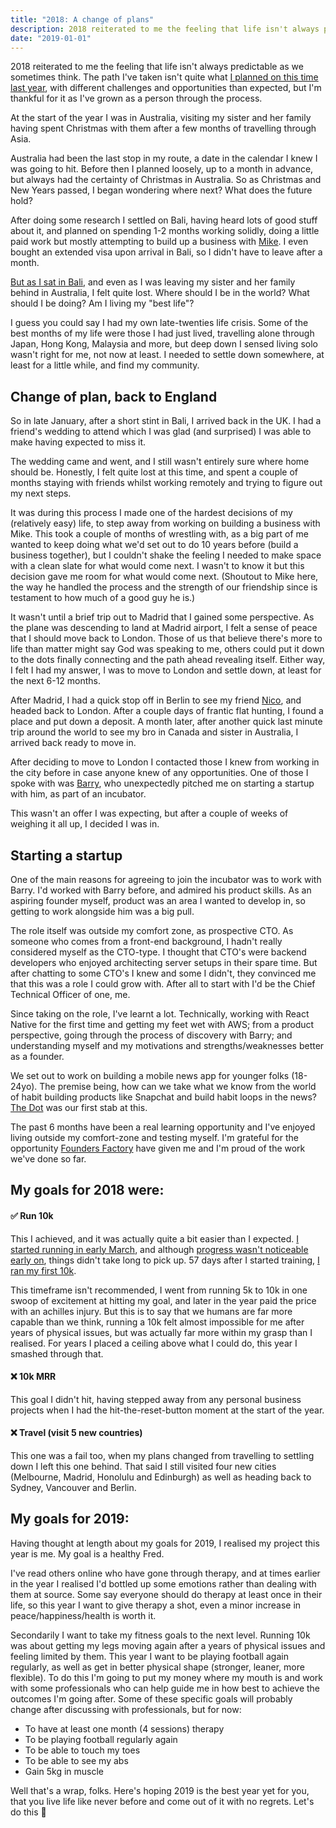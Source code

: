 ```yaml
---
title: "2018: A change of plans"
description: 2018 reiterated to me the feeling that life isn't always predictable as we sometimes think.
date: "2019-01-01"
---
```


2018 reiterated to me the feeling that life isn't always predictable as we sometimes think. The path I've taken isn't quite what [I planned on this time last year](http://fredrivett.com/2018/01/01/2017-a-year-of-two-halves/), with different challenges and opportunities than expected, but I'm thankful for it as I've grown as a person through the process.

At the start of the year I was in Australia, visiting my sister and her family having spent Christmas with them after a few months of travelling through Asia.

Australia had been the last stop in my route, a date in the calendar I knew I was going to hit. Before then I planned loosely, up to a month in advance, but always had the certainty of Christmas in Australia. So as Christmas and New Years passed, I began wondering where next? What does the future hold?

After doing some research I settled on Bali, having heard lots of good stuff about it, and planned on spending 1-2 months working solidly, doing a little paid work but mostly attempting to build up a business with [Mike](https://twitter.com/mikeaag). I even bought an extended visa upon arrival in Bali, so I didn't have to leave after a month.

[But as I sat in Bali](https://twitter.com/fredrivett/status/952929626019446784), and even as I was leaving my sister and her family behind in Australia, I felt quite lost. Where should I be in the world? What should I be doing? Am I living my "best life"?

I guess you could say I had my own late-twenties life crisis. Some of the best months of my life were those I had just lived, travelling alone through Japan, Hong Kong, Malaysia and more, but deep down I sensed living solo wasn't right for me, not now at least. I needed to settle down somewhere, at least for a little while, and find my community.

## Change of plan, back to England

So in late January, after a short stint in Bali, I arrived back in the UK. I had a friend's wedding to attend which I was glad (and surprised) I was able to make having expected to miss it.

The wedding came and went, and I still wasn't entirely sure where home should be. Honestly, I felt quite lost at this time, and spent a couple of months staying with friends whilst working remotely and trying to figure out my next steps.

It was during this process I made one of the hardest decisions of my (relatively easy) life, to step away from working on building a business with Mike. This took a couple of months of wrestling with, as a big part of me wanted to keep doing what we'd set out to do 10 years before (build a business together), but I couldn't shake the feeling I needed to make space with a clean slate for what would come next. I wasn't to know it but this decision gave me room for what would come next. (Shoutout to Mike here, the way he handled the process and the strength of our friendship since is testament to how much of a good guy he is.)

It wasn't until a brief trip out to Madrid that I gained some perspective. As the plane was descending to land at Madrid airport, I felt a sense of peace that I should move back to London. Those of us that believe there's more to life than matter might say God was speaking to me, others could put it down to the dots finally connecting and the path ahead revealing itself. Either way, I felt I had my answer, I was to move to London and settle down, at least for the next 6-12 months.

After Madrid, I had a quick stop off in Berlin to see my friend [Nico](https://twitter.com/_niwilai), and headed back to London. After a couple days of frantic flat hunting, I found a place and put down a deposit. A month later, after another quick last minute trip around the world to see my bro in Canada and sister in Australia, I arrived back ready to move in.

After deciding to move to London I contacted those I knew from working in the city before in case anyone knew of any opportunities. One of those I spoke with was [Barry](https://twitter.com/pace), who unexpectedly pitched me on starting a startup with him, as part of an incubator.

This wasn't an offer I was expecting, but after a couple of weeks of weighing it all up, I decided I was in.

## Starting a startup

One of the main reasons for agreeing to join the incubator was to work with Barry. I'd worked with Barry before, and admired his product skills. As an aspiring founder myself, product was an area I wanted to develop in, so getting to work alongside him was a big pull.

The role itself was outside my comfort zone, as prospective CTO. As someone who comes from a front-end background, I hadn't really considered myself as the CTO-type. I thought that CTO's were backend developers who enjoyed architecting server setups in their spare time. But after chatting to some CTO's I knew and some I didn't, they convinced me that this was a role I could grow with. After all to start with I'd be the Chief Technical Officer of one, me.

Since taking on the role, I've learnt a lot. Technically, working with React Native for the first time and getting my feet wet with AWS; from a product perspective, going through the process of discovery with Barry; and understanding myself and my motivations and strengths/weaknesses better as a founder.

We set out to work on building a mobile news app for younger folks (18-24yo). The premise being, how can we take what we know from the world of habit building products like Snapchat and build habit loops in the news? [The Dot](https://thedot.news) was our first stab at this.

The past 6 months have been a real learning opportunity and I've enjoyed living outside my comfort-zone and testing myself. I'm grateful for the opportunity [Founders Factory](https://foundersfactory.com) have given me and I'm proud of the work we've done so far.

<EmailSubscribe />

## My goals for 2018 were:

#### ✅ Run 10k

This I achieved, and it was actually quite a bit easier than I expected. [I started running in early March](https://www.strava.com/activities/1453090541), and although [progress wasn't noticeable early on](https://twitter.com/fredrivett/status/975683244116074497), things didn't take long to pick up. 57 days after I started training, [I ran my first 10k](https://twitter.com/fredrivett/status/993094110516039682).

This timeframe isn't recommended, I went from running 5k to 10k in one swoop of excitement at hitting my goal, and later in the year paid the price with an achilles injury. But this is to say that we humans are far more capable than we think, running a 10k felt almost impossible for me after years of physical issues, but was actually far more within my grasp than I realised. For years I placed a ceiling above what I could do, this year I smashed through that.

#### ❌ 10k MRR

This goal I didn't hit, having stepped away from any personal business projects when I had the hit-the-reset-button moment at the start of the year.

#### ❌ Travel (visit 5 new countries)

This one was a fail too, when my plans changed from travelling to settling down I left this one behind. That said I still visited four new cities (Melbourne, Madrid, Honolulu and Edinburgh) as well as heading back to Sydney, Vancouver and Berlin.

## My goals for 2019:

Having thought at length about my goals for 2019, I realised my project this year is me. My goal is a healthy Fred.

I've read others online who have gone through therapy, and at times earlier in the year I realised I'd bottled up some emotions rather than dealing with them at source. Some say everyone should do therapy at least once in their life, so this year I want to give therapy a shot, even a minor increase in peace/happiness/health is worth it.

Secondarily I want to take my fitness goals to the next level. Running 10k was about getting my legs moving again after a years of physical issues and feeling limited by them. This year I want to be playing football again regularly, as well as get in better physical shape (stronger, leaner, more flexible). To do this I'm going to put my money where my mouth is and work with some professionals who can help guide me in how best to achieve the outcomes I'm going after. Some of these specific goals will probably change after discussing with professionals, but for now:

- To have at least one month (4 sessions) therapy
- To be playing football regularly again
- To be able to touch my toes
- To be able to see my abs
- Gain 5kg in muscle

Well that's a wrap, folks. Here's hoping 2019 is the best year yet for you, that you live life like never before and come out of it with no regrets. Let's do this 💪
